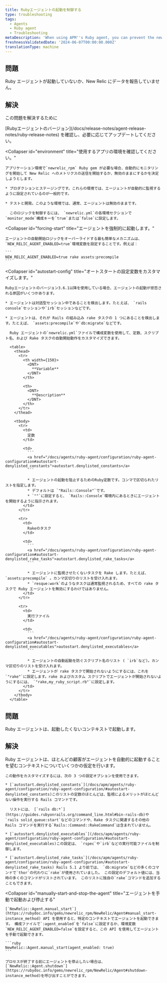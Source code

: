 ```yaml
---
title: Rubyエージェントの起動を制御する
type: troubleshooting
tags:
  - Agents
  - Ruby agent
  - Troubleshooting
metaDescription: 'When using APM''s Ruby agent, you can prevent the newrelic_rpm gem from starting, or force it to start if it is not reporting data.'
freshnessValidatedDate: '2024-06-07T00:00:00.000Z'
translationType: machine
---
```


## 問題

Ruby エージェントが起動していないか、New Relic にデータを報告していません。

## 解決

この問題を解決するために

<CollapserGroup>
  <Collapser
    id="version-3-6-1-or-later"
    title="お使いのRubyエージェントのバージョンを確認してください。"
  >
    [Rubyエージェントのバージョン](/docs/release-notes/agent-release-notes/ruby-release-notes) を確認し、必要に応じてアップデートしてください。
  </Collapser>

  <Collapser
    id="environment"
    title="使用するアプリの環境を確認してください。"
  >
    アプリケーション環境で`newrelic_rpm` Ruby gem が必要な場合、自動的にモニタリングを開始して New Relic へのメトリクスの送信を開始するか、無効のままにするかを決定しようとします。

    * プロダクションとステージングです。これらの環境では、エージェントが自動的に監視するように設定されているのが一般的です。

    * テストと開発。このような環境では、通常、エージェントは無効のままです。

      このロジックを制御するには、 `newrelic.yml`の各環境セクションで`monitor_mode`構成キーを`true`または`false`に設定します。
  </Collapser>

  <Collapser
    id="forcing-start"
    title="エージェントを強制的に起動します。"
  >
    エージェントの自動開始ロジックをオーバーライドする最も簡単なメカニズムは、 `NEW_RELIC_AGENT_ENABLED=true`環境変数を設定することです。例えば：

    ```
    NEW_RELIC_AGENT_ENABLED=true rake assets:precompile
    ```
  </Collapser>

  <Collapser
    id="autostart-config"
    title="オートスタートの設定変数をカスタマイズします。"
  >
    Rubyエージェントのバージョン3.6.1以降を使用している場合、エージェントの起動が拒否される原因がいくつかあります。

    * エージェントは対話型セッション中であることを検出します。たとえば、 `rails console`セッションや`irb`セッションなどです。

    * エージェントは、それが Rails の組み込み rake タスクの 1 つにあることを検出します。たとえば、 `assets:precompile`や`db:migrate`などです。

      Ruby エージェントの`newrelic.yml`ファイルで構成変数を使用して、定数、スクリプト名、および Rake タスクの自動開始動作をカスタマイズできます。

      <table>
        <thead>
          <tr>
            <th width={150}>
              <DNT>
                **Variable**
              </DNT>
            </th>

            <th>
              <DNT>
                **Description**
              </DNT>
            </th>
          </tr>
        </thead>

        <tbody>
          <tr>
            <td>
              定数
            </td>

            <td>
              ```
              <a href="/docs/agents/ruby-agent/configuration/ruby-agent-configuration#autostart-denylisted_constants">autostart.denylisted_constants</a>
              ```

              * エージェントの起動を阻止するためのRuby定数です。コンマで区切られたリストを指定します。
              * デフォルトは `"Rails::Console"`です。
              * `""`に設定すると、 `Rails::Console`環境内にあるときにエージェントを開始するように指示されます。
            </td>
          </tr>

          <tr>
            <td>
              Rakeのタスク
            </td>

            <td>
              ```
              <a href="/docs/agents/ruby-agent/configuration/ruby-agent-configuration#autostart-denylisted_rake_tasks">autostart.denylisted_rake_tasks</a>
              ```

              * エージェントに監視させたくないタスクを Rake します。たとえば、 `assets:precompile` 。カンマ区切りのリストを受け入れます。
              * `resque:work`のようなタスクは通常監視されるため、すべての rake タスクで Ruby エージェントを無効にするわけではありません。
            </td>
          </tr>

          <tr>
            <td>
              実行ファイル
            </td>

            <td>
              ```
              <a href="/docs/agents/ruby-agent/configuration/ruby-agent-configuration#autostart-denylisted_executables">autostart.denylisted_executables</a>
              ```

              * エージェントの自動起動を防ぐスクリプト名のリスト ( `irb`など)。カンマ区切りのリストを受け入れます。
              * エージェントが rake タスクで開始されないようにするには、これを`"rake"`に設定します。rake およびカスタム スクリプトでエージェントが開始されないようにするには、 `"rake,my_ruby_script.rb"`に設定します。
            </td>
          </tr>
        </tbody>
      </table>
  </Collapser>
</CollapserGroup>

## 問題

Ruby エージェントは、起動したくないコンテキストで起動します。

## 解決

<CollapserGroup>
  <Collapser
    id="configure-where-the-agent-starts"
    title="エージェントの起動を制御するために設定をカスタマイズする"
  >
    Ruby エージェントは、ほとんどの顧客がエージェントを自動的に起動することを望むコンテキストについていくつかの仮定を行います。

    この動作をカスタマイズするには、次の 3 つの設定オプションを使用できます。

    * [`autostart.denylisted_constants`](/docs/apm/agents/ruby-agent/configuration/ruby-agent-configuration/#autostart-denylisted_constants)このリストの定数のほとんどは、監視によるメリットがほとんどない操作を実行する Rails コマンドです。

      リストには、 [`rails db:*`](https://guides.rubyonrails.org/command_line.html#bin-rails-db)や`rails solid_queue:start`などのコマンドや、Rake タスクに関連するその他の Rails コマンドを実行する`Rails::Command::RakeCommand`は含まれていません。

    * [`autostart.denylisted_executables`](/docs/apm/agents/ruby-agent/configuration/ruby-agent-configuration/#autostart-denylisted_executables)この設定は、 `rspec`や`irb`などの実行可能ファイルを制御します。

    * [`autostart.denylisted_rake_tasks`](/docs/apm/agents/ruby-agent/configuration/ruby-agent-configuration/#autostart-denylisted_rake_tasks) Rails 5.1 より前では、 `db:migrate`などの多くのコマンドで`thor`の代わりに`rake`が使用されていました。 この設定のデフォルト値には、当時の多くのコマンドがリストされています。 このリストに独自の`rake`コマンドを追加することもできます。
  </Collapser>

  <Collapser
    id="manually-start-and-stop-the-agent"
    title="エージェントを手動で起動および停止する"
  >
    [`NewRelic::Agent.manual_start`](https://rubydoc.info/gems/newrelic_rpm/NewRelic/Agent#manual_start-instance_method) API を使用すると、特定のコンテキストでエージェントを起動できます。 構成ファイルで`:agent_enabled`を`false`に設定するか、環境変数`NEW_RELIC_AGENT_ENABLED=false`を設定すると、この API を使用してエージェントを手動で起動できます。

    ```ruby
    NewRelic::Agent.manual_start(agent_enabled: true)
    ```

    プロセスが終了する前にエージェントを停止したい場合は、 [`NewRelic::Agent.shutdown`](https://rubydoc.info/gems/newrelic_rpm/NewRelic/Agent#shutdown-instance_method)を呼び出すことができます。
  </Collapser>
</CollapserGroup>